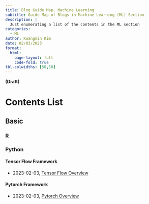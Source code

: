 ```yaml
---
title: Blog Guide Map, Machine Learning 
subtitle: Guide Map of Blogs in Machine Learning (ML) Section
description: |
  Just enumerating a list of the contents in the ML section 
categories:
  - ML
author: Kwangmin Kim
date: 02/03/2023
format: 
  html:
    page-layout: full
    code-fold: true
tbl-colwidths: [50,50]
---
```


**(Draft)**

# Contents List

## Basic

### R

### Python

#### Tensor Flow Framework

* 2023-02-03, [Tensor Flow Overview](../2023-02-03_tesnsor_manipulation/index.qmd)

#### Pytorch Framework

* 2023-02-03, [Pytorch Overview](../2023-02-03_tesnsor_manipulation/index.qmd)